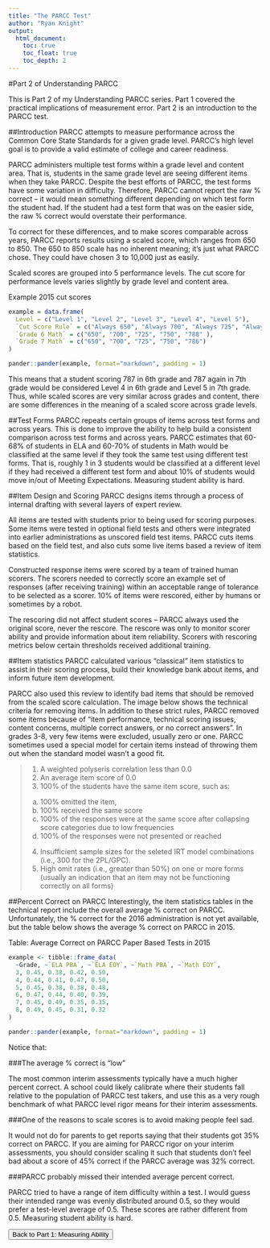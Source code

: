 ```yaml
---
title: "The PARCC Test"
author: "Ryan Knight"
output: 
  html_document:
    toc: true
    toc_float: true
    toc_depth: 2
---
```

#Part 2 of Understanding PARCC

This is Part 2 of my Understanding PARCC series. Part 1 covered the practical implications of measurement error. Part 2 is an introduction to the PARCC test. 

##Introduction
PARCC attempts to measure performance across the Common Core State Standards for a given grade level. PARCC’s high level goal is to provide a valid estimate of college and career readiness. 

PARCC administers multiple test forms within a grade level and content area. That is, students in the same grade level are seeing different items when they take PARCC. Despite the best efforts of PARCC, the test forms have some variation in difficulty. Therefore, PARCC cannot report the raw % correct -- it would mean something different depending on which test form the student had. If the student had a test form that was on the easier side, the raw % correct would overstate their performance. 

To correct for these differences, and to make scores comparable across years, PARCC reports results using a scaled score, which ranges from 650 to 850. The 650 to 850 scale has no inherent meaning; it’s just what PARCC chose. They could have chosen 3 to 10,000 just as easily. 

Scaled scores are grouped into 5 performance levels. The cut score for performance levels varies slightly  by grade level and content area.

Example 2015 cut scores

```r
example = data.frame(
  Level = c("Level 1", "Level 2", "Level 3", "Level 4", "Level 5"),
  `Cut Score Rule` = c("Always 650", "Always 700", "Always 725", "Always 750", "Derived" ),
  `Grade 6 Math` = c("650", "700", "725", "750", "788" ),
  `Grade 7 Math` = c("650", "700", "725", "750", "786")
)

pander::pander(example, format="markdown", padding = 1)
```

This means that a student scoring 787 in 6th grade and 787 again in 7th grade would be considered Level 4 in 6th grade and Level 5 in 7th grade. Thus, while scaled scores are very similar across grades and content, there are some differences in the meaning of a scaled score across grade levels.

##Test Forms
PARCC repeats certain groups of items across test forms and across years. This is done to improve the ability to help build a consistent comparison across test forms and across years. PARCC estimates that 60-68% of students in ELA and 60-70% of students in Math  would be classified at the same level if they took the same test using different test forms. That is, roughly 1 in 3 students would be classified at a different level if they had received a different test form and about 10% of students would move in/out of Meeting Expectations. Measuring student ability is hard.

##Item Design and Scoring
PARCC designs items through a process of internal drafting with several layers of expert review. 

All items are tested with students prior to being used for scoring purposes. Some items were tested in optional field tests and others were integrated into earlier administrations as unscored field test items. PARCC cuts items based on the field test, and also cuts some live items based a review of item statistics.

Constructed response items were scored by a team of trained human scorers. The scorers needed to correctly score an example set of responses (after receiving training) within an acceptable range of tolerance to be selected as a scorer. 10% of items were rescored, either by humans or sometimes by a robot. 

The rescoring did not affect student scores -- PARCC always used the original score, never the rescore. The rescore was only to monitor scorer ability and provide information about item reliability. Scorers with rescoring metrics below certain thresholds received additional training. 

##Item statistics
PARCC calculated various “classical” item statistics to assist in their scoring process, build their knowledge bank about items, and inform future item development. 

PARCC also used this review to identify bad items that should be removed from the scaled score calculation. The image below shows the technical criteria for removing items. In addition to these strict rules, PARCC removed some items because of “item performance, technical scoring issues, content concerns, multiple correct answers, or no correct answers”. In grades 3-8, very few items were excluded, usually zero or one. PARCC sometimes used a special model for certain items instead of throwing them out when the standard model wasn’t a good fit.

>1. A weighted polyseris correlation less than 0.0
>2. An average item score of 0.0
>3. 100% of the students have the same item score, such as:
  > a. 100% omitted the item,
  > b. 100% received the same score
  > c. 100% of the responses were at the same score after collapsing score categories due to low frequencies
  > d. 100% of the responses were not presented or reached
>4. Insufficient sample sizes for the seleted IRT model combinations (i.e., 300 for the 2PL/GPC).
>5. High omit rates (i.e., greater than 50%) on one or more forms (usually an indication that an item may not be functioning correctly on all forms)

##Percent Correct on PARCC
Interestingly, the item statistics tables in the technical report include the overall average % correct on PARCC. Unfortunately, the % correct for the 2016 administration is not yet available, but the table below shows the average % correct on PARCC in 2015.

Table: Average Correct on PARCC Paper Based Tests in 2015
```r
example <- tibble::frame_data(
  ~Grade, ~`ELA PBA`, ~`ELA EOY`, ~`Math PBA`, ~`Math EOY`,
  3, 0.45, 0.38, 0.42, 0.50,
  4, 0.44, 0.41, 0.47, 0.50,
  5, 0.45, 0.38, 0.38, 0.48,
  6, 0.47, 0.44, 0.40, 0.39,
  7, 0.45, 0.49, 0.35, 0.35,
  8, 0.49, 0.45, 0.31, 0.32
)

pander::pander(example, format="markdown", padding = 1)
```

Notice that:

###The average % correct is “low”

The most common interim assessments typically have a much higher percent correct. A school could likely calibrate where their students fall relative to the population of PARCC test takers, and use this as a very rough benchmark of what PARCC level rigor means for their interim assessments.

###One of the reasons to scale scores is to avoid making people feel sad.

It would not do for parents to get reports saying that their students got 35% correct on PARCC. If you are aiming for PARCC rigor on your interim assessments, you should consider scaling it such that students don’t feel bad about a score of 45% correct if the PARCC average was 32% correct.

###PARCC probably missed their intended average percent correct.

PARCC tried to have a range of item difficulty within a test. I would guess their intended range was evenly distributed around 0.5, so they would prefer a test-level average of 0.5. These scores are rather different from 0.5. Measuring student ability is hard.

<a href="parcc_ability.html"><button type="button" class="btn btn-primary">Back to Part 1: Measuring Ability</button></a>
